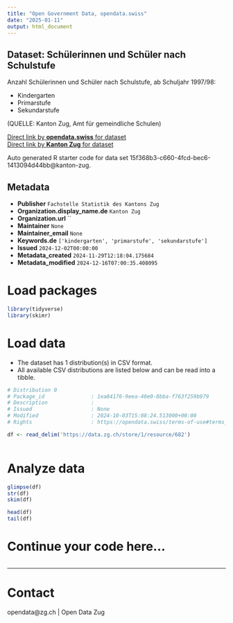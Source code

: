 ```yaml
---
title: "Open Government Data, opendata.swiss"
date: "2025-01-11"
output: html_document
---
```


## Dataset: Schülerinnen und Schüler nach Schulstufe

Anzahl Schülerinnen und Schüler nach Schulstufe, ab Schuljahr 1997/98:

- Kindergarten
- Primarstufe
- Sekundarstufe

(QUELLE: Kanton Zug, Amt für gemeindliche Schulen)

[Direct link by **opendata.swiss** for dataset](https://opendata.swiss/de/dataset/schulerinnen-und-schuler-nach-schulstufe)<br>
[Direct link by **Kanton Zug** for dataset](https://www.zg.ch/behoerden/gesundheitsdirektion/statistikfachstelle/themen/bildung/2-volksschule-und-privatschulen)

Auto generated R starter code for data set 15f368b3-c660-4fcd-bec6-1413094d44bb@kanton-zug.

## Metadata

- **Publisher** `Fachstelle Statistik des Kantons Zug`
- **Organization.display_name.de** `Kanton Zug`
- **Organization.url** ``
- **Maintainer** `None`
- **Maintainer_email** `None`
- **Keywords.de** `['kindergarten', 'primarstufe', 'sekundarstufe']`
- **Issued** `2024-12-02T00:00:00`
- **Metadata_created** `2024-11-29T12:18:04.175684`
- **Metadata_modified** `2024-12-16T07:00:35.408095`


# Load packages

```r

library(tidyverse)
library(skimr)

```

# Load data

-   The dataset has 1 distribution(s) in CSV format.
-   All available CSV distributions are listed below and can be read into a tibble.

```r

# Distribution 0
# Package_id               : 1ea84176-9eea-40e0-8bba-f763f259b979
# Description              : 
# Issued                   : None
# Modified                 : 2024-10-03T15:08:24.513000+00:00
# Rights                   : https://opendata.swiss/terms-of-use#terms_open

df <- read_delim('https://data.zg.ch/store/1/resource/682')



```

# Analyze data

```r

glimpse(df)
str(df)
skim(df)

head(df)
tail(df)

```

# Continue your code here...

```r

```

------------------------------------------------------------------------

# Contact

opendata@zg.ch | Open Data Zug
